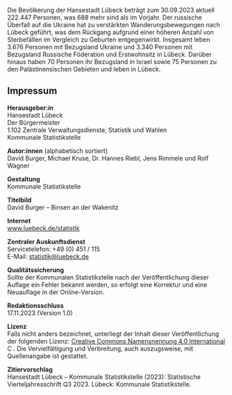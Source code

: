 Die Bevölkerung der Hansestadt Lübeck beträgt zum 30.09.2023 aktuell 222.447 Personen, was 688 mehr sind als im Vorjahr. Der russische Überfall auf die Ukraine hat zu verstärkten Wanderungsbewegungen nach Lübeck geführt, was dem Rückgang aufgrund einer höheren Anzahl von Sterbefällen im Vergleich zu Geburten entgegenwirkt. Insgesamt leben 3.676 Personen mit Bezugsland Ukraine und 3.340 Personen mit Bezugsland Russische Föderation und Erstwohnsitz in Lübeck. Darüber hinaus haben 70 Personen ihr Bezugsland in Israel sowie 75 Personen zu den Palästinensischen Gebieten und leben in Lübeck.

## Impressum {.unnumbered}

**Herausgeber:in** <br>
Hansestadt Lübeck <br>
Der Bürgermeister <br>
1.102 Zentrale Verwaltungsdienste, Statistik und Wahlen <br>
Kommunale Statistikstelle

**Autor:innen** (alphabetisch sortiert) <br>
David Burger, Michael Kruse, Dr. Hannes Riebl, Jens Rimmele und Rolf Wagner

**Gestaltung** <br>
Kommunale Statistikstelle

**Titelbild** <br>
David Burger -- Binsen an der Wakenitz

**Internet** <br>
[www.luebeck.de/statistik](https://www.luebeck.de/statistik)

**Zentraler Auskunftsdienst** <br>
Servicetelefon: +49 (0) 451 / 115 <br>
E-Mail: [statistik@luebeck.de](mailto:statistik@luebeck.de)

**Qualitätssicherung** <br>
Sollte der Kommunalen Statistikstelle nach der Veröffentlichung dieser Auflage ein Fehler bekannt werden, so erfolgt eine Korrektur und eine Neuauflage in der Online-Version.

**Redaktionsschluss** <br>
17.11.2023 (Version 1.0)

**Lizenz** <br>
Falls nicht anders bezeichnet, unterliegt der Inhalt dieser Veröffentlichung der folgenden Lizenz: [Creative Commons Namensnennung 4.0 International](https://creativecommons.org/licenses/by/4.0/) ![CC-BY Logo](img/cc-by.svg){height=1em}. Die Vervielfältigung und Verbreitung, auch auszugsweise, mit Quellenangabe ist gestattet.

**Zitiervorschlag** <br>
Hansestadt Lübeck -- Kommunale Statistikstelle (2023): Statistische Vierteljahresschrift Q3&nbsp;2023. Lübeck: Kommunale Statistikstelle.
